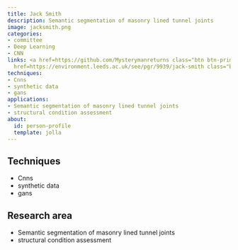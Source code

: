 ```yaml
---
title: Jack Smith
description: Semantic segmentation of masonry lined tunnel joints
image: jacksmith.png
categories:
- committee
- Deep Learning
- CNN
links: <a href=https://github.com/Mysterymanreturns class="btn btn-primary">Github</a><a
  href=https://environment.leeds.ac.uk/see/pgr/9939/jack-smith class="btn btn-secondary">Website</a>
techniques:
- Cnns
- synthetic data
- gans
applications:
- Semantic segmentation of masonry lined tunnel joints
- structural condition assessment
about:
  id: person-profile
  template: jolla
---
```

   
:::{#person-profile}
:::
   
##
## Techniques
   
- Cnns
- synthetic data
- gans
   
##
## Research area
   
- Semantic segmentation of masonry lined tunnel joints
- structural condition assessment
